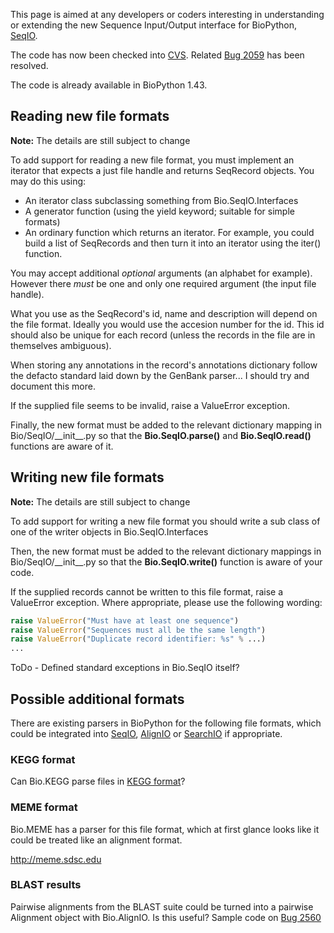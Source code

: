 This page is aimed at any developers or coders interesting in understanding or extending the new Sequence Input/Output interface for BioPython, [[SeqIO]].

The code has now been checked into [http://cvs.biopython.org/cgi-bin/viewcvs/viewcvs.cgi/biopython/Bio/SeqIO/?cvsroot=biopython#dirlist CVS]. Related [http://bugzilla.open-bio.org/show_bug.cgi?id=2059 Bug 2059] has been resolved. 

The code is already available in BioPython 1.43.

== Reading new file formats ==

'''Note:''' The details are still subject to change

To add support for reading a new file format, you must implement an iterator that expects a just file handle and returns SeqRecord objects.  You may do this using:

* An iterator class subclassing something from Bio.SeqIO.Interfaces
* A generator function (using the yield keyword; suitable for simple formats)
* An ordinary function which returns an iterator.  For example, you could build a list of SeqRecords and then turn it into an iterator using the iter() function.

You may accept additional ''optional'' arguments (an alphabet for example).  However there ''must'' be one and only one required argument (the input file handle).

What you use as the SeqRecord's id, name and description will depend on the file format.  Ideally you would use the accesion number for the id.  This id should also be unique for each record (unless the records in the file are in themselves ambiguous).

When storing any annotations in the record's annotations dictionary follow the defacto standard laid down by the GenBank parser... I should try and document this more.

If the supplied file seems to be invalid, raise a ValueError exception.

Finally, the new format must be added to the relevant dictionary mapping in Bio/SeqIO/__init__.py so that the '''Bio.SeqIO.parse()''' and '''Bio.SeqIO.read()''' functions are aware of it.

== Writing new file formats ==

'''Note:''' The details are still subject to change

To add support for writing a new file format you should write a sub class of one of the writer objects in Bio.SeqIO.Interfaces

Then, the new format must be added to the relevant dictionary mappings in Bio/SeqIO/__init__.py so that the '''Bio.SeqIO.write()''' function is aware of your code.

If the supplied records cannot be written to this file format, raise a ValueError exception.  Where appropriate, please use the following wording:

<source lang=Python>
raise ValueError("Must have at least one sequence")
raise ValueError("Sequences must all be the same length")
raise ValueError("Duplicate record identifier: %s" % ...)
...
</source>

ToDo - Defined standard exceptions in Bio.SeqIO itself?

== Possible additional formats ==

There are existing parsers in BioPython for the following file formats, which could be integrated into [[SeqIO]], [[AlignIO]] or [[SearchIO]] if appropriate.

=== KEGG format ===

Can Bio.KEGG parse files in [[bp:KEGG sequence format|KEGG format]]?

=== MEME format ===

Bio.MEME has a parser for this file format, which at first glance looks like it could be treated like an alignment format.

http://meme.sdsc.edu

=== BLAST results ===

Pairwise alignments from the BLAST suite could be turned into a pairwise Alignment object with Bio.AlignIO.  Is this useful?  Sample code on [http://bugzilla.open-bio.org/show_bug.cgi?id=2560 Bug 2560]